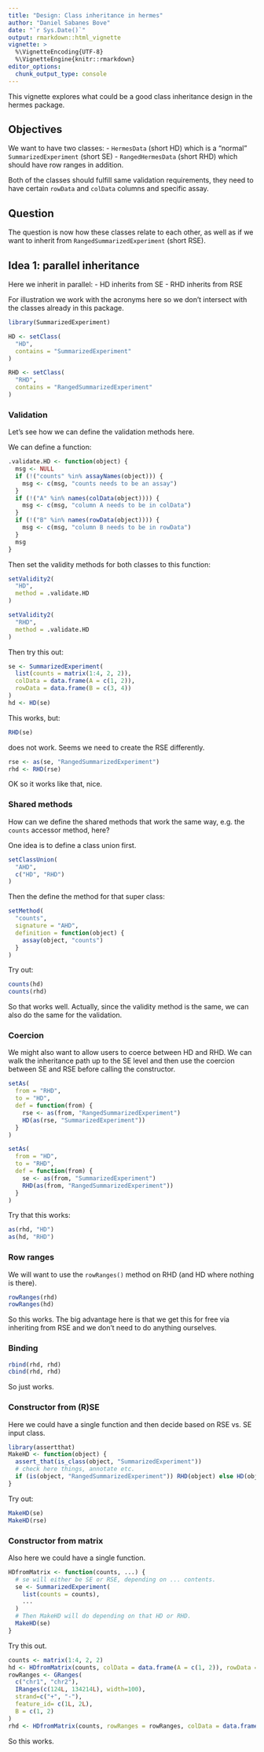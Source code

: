 ```yaml
---
title: "Design: Class inheritance in hermes"
author: "Daniel Sabanes Bove"
date: "`r Sys.Date()`"
output: rmarkdown::html_vignette
vignette: >
  %\VignetteEncoding{UTF-8}
  %\VignetteEngine{knitr::rmarkdown}
editor_options: 
  chunk_output_type: console
---
```


This vignette explores what could be a good class inheritance design in the hermes package.

## Objectives

We want to have two classes: 
- `HermesData` (short HD) which is a "normal" `SummarizedExperiment` (short SE)
- `RangedHermesData` (short RHD) which should have row ranges in addition.

Both of the classes should fulfill same validation requirements, they need to have certain `rowData` and `colData` columns and specific assay.

## Question

The question is now how these classes relate to each other, as well as if we want to inherit from `RangedSummarizedExperiment` (short RSE).

## Idea 1: parallel inheritance

Here we inherit in parallel:
- HD inherits from SE
- RHD inherits from RSE

For illustration we work with the acronyms here so we don't intersect with the classes already in this package.

```r
library(SummarizedExperiment)

HD <- setClass(
  "HD",
  contains = "SummarizedExperiment"
)

RHD <- setClass(
  "RHD",
  contains = "RangedSummarizedExperiment"
)
```

### Validation

Let's see how we can define the validation methods here.

We can define a function:

```r
.validate.HD <- function(object) {
  msg <- NULL
  if (!("counts" %in% assayNames(object))) {
    msg <- c(msg, "counts needs to be an assay")
  }
  if (!("A" %in% names(colData(object)))) {
    msg <- c(msg, "column A needs to be in colData")
  }
  if (!("B" %in% names(rowData(object)))) {
    msg <- c(msg, "column B needs to be in rowData")
  }
  msg
}
```

Then set the validity methods for both classes to this function:

```r
setValidity2(
  "HD",
  method = .validate.HD
)

setValidity2(
  "RHD",
  method = .validate.HD
)
```

Then try this out:

```r
se <- SummarizedExperiment(
  list(counts = matrix(1:4, 2, 2)),
  colData = data.frame(A = c(1, 2)),
  rowData = data.frame(B = c(3, 4))
)
hd <- HD(se)
```

This works, but:

```r
RHD(se)
```

does not work. Seems we need to create the RSE differently.

```r
rse <- as(se, "RangedSummarizedExperiment")
rhd <- RHD(rse)
```

OK so it works like that, nice.

### Shared methods

How can we define the shared methods that work the same way, e.g. the `counts` accessor method, here?

One idea is to define a class union first.

```r
setClassUnion(
  "AHD",
  c("HD", "RHD")
)
```

Then the define the method for that super class:

```r
setMethod(
  "counts",
  signature = "AHD",
  definition = function(object) {
    assay(object, "counts")
  }
)
```

Try out:

```r
counts(hd)
counts(rhd)
```

So that works well. Actually, since the validity method is the same, we can also do the same for the validation.

### Coercion

We might also want to allow users to coerce between HD and RHD. We can walk the inheritance path up to the SE level and then use the coercion between SE and RSE before calling the constructor.

```r
setAs(
  from = "RHD",
  to = "HD",
  def = function(from) {
    rse <- as(from, "RangedSummarizedExperiment")
    HD(as(rse, "SummarizedExperiment"))
  }
)

setAs(
  from = "HD",
  to = "RHD",
  def = function(from) {
    se <- as(from, "SummarizedExperiment")
    RHD(as(from, "RangedSummarizedExperiment"))
  }
)
```

Try that this works:

```r
as(rhd, "HD")
as(hd, "RHD")
```

### Row ranges

We will want to use the `rowRanges()` method on RHD (and HD where nothing is there).

```r
rowRanges(rhd)
rowRanges(hd)
```

So this works. The big advantage here is that we get this for free via inheriting from RSE and we don't need to do anything ourselves.

### Binding

```r
rbind(rhd, rhd)
cbind(rhd, rhd)
```

So just works.

### Constructor from (R)SE

Here we could have a single function and then decide based on RSE vs. SE input class.

```r
library(assertthat)
MakeHD <- function(object) {
  assert_that(is_class(object, "SummarizedExperiment"))
  # check here things, annotate etc.
  if (is(object, "RangedSummarizedExperiment")) RHD(object) else HD(object)
}
```

Try out:

```r
MakeHD(se)
MakeHD(rse)
```

### Constructor from matrix

Also here we could have a single function.

```r
HDfromMatrix <- function(counts, ...) {
  # se will either be SE or RSE, depending on ... contents.
  se <- SummarizedExperiment(
    list(counts = counts),
    ...
  )
  # Then MakeHD will do depending on that HD or RHD.
  MakeHD(se)
}
```

Try this out.

```r
counts <- matrix(1:4, 2, 2)
hd <- HDfromMatrix(counts, colData = data.frame(A = c(1, 2)), rowData = data.frame(B = c(1, 2)))
rowRanges <- GRanges(
  c("chr1", "chr2"),
  IRanges(c(124L, 134214L), width=100),
  strand=c("+", "-"),
  feature_id= c(1L, 2L),
  B = c(1, 2)
)
rhd <- HDfromMatrix(counts, rowRanges = rowRanges, colData = data.frame(A = c(1, 2)))
```

So this works.



